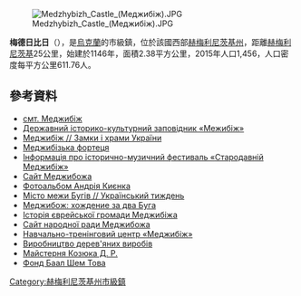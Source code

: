 {{no footnotes|time=2015-09-15T07:09:59+00:00}}
[[Image:Medzhybizh_Castle_(Меджибіж).JPG|right]]

{{coord|49|26|19|N|27|24|10|E|display=title}}

'''梅德日比日'''（{{lang-uk|Меджибіж}}），是[[烏克蘭|烏克蘭]]的市級鎮，位於該國西部[[赫梅利尼茨基州|赫梅利尼茨基州]]，距離[[赫梅利尼茨基|赫梅利尼茨基]]25公里，始建於1146年，面積2.38平方公里，2015年人口1,456，人口密度每平方公里611.76人。

==參考資料==
* [http://w1.c1.rada.gov.ua/pls/z7503/A005?rdat1=19.09.2012&rf7571=36350 смт. Меджибіж] {{Wayback|url=http://w1.c1.rada.gov.ua/pls/z7503/A005?rdat1=19.09.2012&rf7571=36350 |date=20210421232755 }}
* [https://web.archive.org/web/20140823012409/http://mezhibozh.com/exploring-m15.html Державний історико-культурний заповідник «Межибіж»]
* [http://www.castles.com.ua/n21n.html Меджибіж // Замки і храми України]{{Wayback|url=http://www.castles.com.ua/n21n.html |date=20150923201146 }}
* [https://web.archive.org/web/20160304093955/http://www.br.com.ua/referats/Architecture/2870.htm?dl Меджибізька фортеця]
* [https://web.archive.org/web/20080905195956/http://medzhibozh.metalpoint.com.ua/ Інформація про історично-музичний фестиваль «Стародавній Меджибіж»]
* [https://web.archive.org/web/20090924151136/http://medzhibozh.info/index.php?p=castle Сайт Меджибожа]
* [http://www.viniphoto.narod.ru/vol24/index.html Фотоальбом Андрія Києнка]{{Wayback|url=http://www.viniphoto.narod.ru/vol24/index.html |date=20071016091146 }}
* [http://tyzhden.ua/Publication/3945 Місто межи Бугів // Український тиждень]{{Wayback|url=http://tyzhden.ua/Publication/3945 |date=20150525143626 }}
* [http://telegrafua.com/222/history/2736 Меджибож: хождение за два Буга]{{Wayback|url=http://telegrafua.com/222/history/2736 |date=20161108221300 }} {{ref-ru}}
* [http://jewua.org/medzhibozh Історія єврейської громади Меджибіжа]{{Wayback|url=http://jewua.org/medzhibozh |date=20151025102307 }} {{ref-en}}
* [http://ivansop7.wix.com/medz Сайт народної ради Меджибожа]{{Wayback|url=http://ivansop7.wix.com/medz |date=20160304102911 }}
* [https://sites.google.com/site/medgibozh/pro-nas Навчально-тренінговий центр «Меджибіж»]{{Wayback|url=https://sites.google.com/site/medgibozh/pro-nas |date=20141223171859 }}
* [https://web.archive.org/web/20141218183618/http://oliala.com.ua/ Виробництво дерев'яних виробів]
* [https://sites.google.com/site/workshopdmitryromanovich/our-company/our-staff Майстерня Козюка Д. Р.]{{Wayback|url=https://sites.google.com/site/workshopdmitryromanovich/our-company/our-staff |date=20151222153644 }}
* [https://web.archive.org/web/20191217170035/http://www.baalshemtov.com/ Фонд Баал Шем Това]

{{DEFAULTSORT:Меджибіж}}
[[Category:赫梅利尼茨基州市級鎮|Category:赫梅利尼茨基州市級鎮]]


{{Khmelnytskyi-geo-stub}}